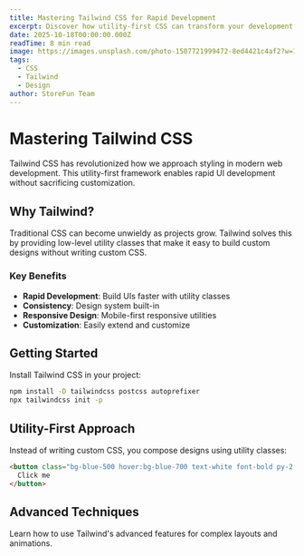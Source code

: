 ```yaml
---
title: Mastering Tailwind CSS for Rapid Development
excerpt: Discover how utility-first CSS can transform your development workflow and help you build beautiful interfaces faster than ever before.
date: 2025-10-18T00:00:00.000Z
readTime: 8 min read
image: https://images.unsplash.com/photo-1507721999472-8ed4421c4af2?w=1200&q=80
tags:
  - CSS
  - Tailwind
  - Design
author: StoreFun Team
---
```


# Mastering Tailwind CSS

Tailwind CSS has revolutionized how we approach styling in modern web development. This utility-first framework enables rapid UI development without sacrificing customization.

## Why Tailwind?

Traditional CSS can become unwieldy as projects grow. Tailwind solves this by providing low-level utility classes that make it easy to build custom designs without writing custom CSS.

### Key Benefits

- **Rapid Development**: Build UIs faster with utility classes
- **Consistency**: Design system built-in
- **Responsive Design**: Mobile-first responsive utilities
- **Customization**: Easily extend and customize

## Getting Started

Install Tailwind CSS in your project:

```bash
npm install -D tailwindcss postcss autoprefixer
npx tailwindcss init -p
```

## Utility-First Approach

Instead of writing custom CSS, you compose designs using utility classes:

```html
<button class="bg-blue-500 hover:bg-blue-700 text-white font-bold py-2 px-4 rounded">
  Click me
</button>
```

## Advanced Techniques

Learn how to use Tailwind's advanced features for complex layouts and animations.

